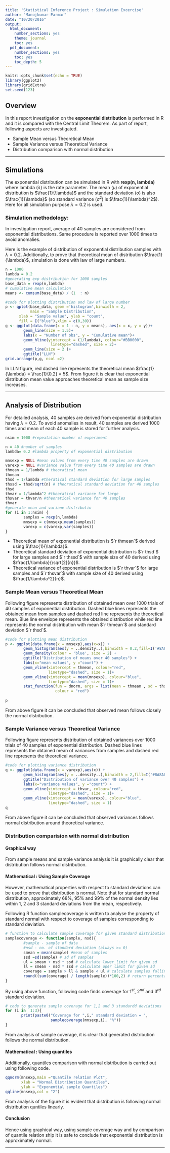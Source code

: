 ```yaml
---
title: 'Statistical Inference Project : Simulation Excercise'
author: "Manojkumar Parmar"
date: "10/20/2016"
output:
  html_document:
    number_sections: yes
    theme: journal
    toc: yes
  pdf_document:
    number_sections: yes
    toc: yes
    toc_depth: 5
---
```


```r
knitr::opts_chunk$set(echo = TRUE)
library(ggplot2)
library(gridExtra)
set.seed(123)
```

## Overview

In this report investigation on the **exponential distribution** is performed in R and it is compared with the Central Limit Theorem. As part of report, following aspects are investigated.

- Sample Mean versus Theoretical Mean
- Sample Variance versus Theoretical Variance
- Distribution comparison with normal distribution

---

## Simulations

The exponential distribution can be simulated in R with **rexp(n, lambda)** where lambda ($\lambda$) is the rate parameter. The mean ($\mu$) of exponential distribution is $\frac{1}{\lambda}$ and the standard deviation ($\sigma$) is also $\frac{1}{\lambda}$ (so standard variance ($\sigma^2$) is $\frac{1}{\lambda}^2$). 
Here for all simulation purpose $\lambda = 0.2$ is used.

### Simulation methodology:
In investigation report, average of $40$ samples are considered from exponential distributions. Same procedure is reported over $1000$ times to avoid anomalies.

Here is the example of distribution of exponential distribution samples with $\lambda = 0.2$. Additionally, to prove that theoretical mean of distribution $\frac{1}{\lambda}$, simulation is done with law of large numbers.


```r
n = 1000
lambda = 0.2
#generating exp distribution for 1000 samples
base_data = rexp(n,lambda)
# cumulative mean calculation
means <- cumsum(base_data) / (1  : n)
```

```r
#code for plotting distribution and law of large number
p <- qplot(base_data, geom ='histogram',binwidth = 2,
           main = "Sample Distribution",
      xlab = "Sample value", ylab = "count",
      fill = I("blue"),xlim = c(0,30))
g <- ggplot(data.frame(x = 1 : n, y = means), aes(x = x, y = y))+
        geom_line(size = 1.5)+
        labs(x = "Number of obs", y = "Cumulative mean")+
        geom_hline(yintercept = (1/lambda), colour="#BB0000", 
                    linetype="dashed", size = 2)+
        geom_line(size = 2 )+
        ggtitle("LLN")
grid.arrange(p,g, ncol =2)
```

In LLN figure, red dashed line represents the theoretical mean $\frac{1}{\lambda} = \frac{1}{0.2} = 5$. From figure it is clear that exponential distribution mean value approaches theoretical mean as sample size increases.

---

## Analysis of Distribution

For detailed analysis, $40$ samples are derived from exponential distribution having $\lambda = 0.2$. To avoid anomalies in result, $40$ samples are derived $1000$ times and mean of each $40$ sample is stored for further analysis.

```r
nsim = 1000 #repeatation number of experiment

n = 40 #number of samples
lambda= 0.2 #lambda property of exponential distribution

mnsexp = NULL #mean values from every time 40 samples are drawn
varexp = NULL #variance value from every time 40 samples are drawn
thmean = 1/lambda # theoratical mean
thmean
thsd = 1/lambda #theratical standard deviation for large samples
thssd = thsd/sqrt(n) # theoratical standard deviation for 40 samples
thsd
thvar = 1/lambda^2 #theoratical variance for large
thsvar = thvar/n #theoratical variance for 40 samples
thvar
#generate mean and variane distributio
for (i in 1:nsim) {
        samples = rexp(n,lambda)
        mnsexp = c(mnsexp,mean(samples))
        varexp = c(varexp,var(samples))
}

```

- Theoretical mean of exponential distribution is $`r thmean`$ derived using  $\frac{1}{\lambda}$.
- Theoretical standard deviation of exponential distribution is $`r thsd`$ for large samples and $`r thssd`$ with sample size of $40$ derived using $\frac{1/\lambda}{\sqrt[2]{n}}$.
- Theoretical variance of exponential distribution is $`r thvar`$ for large samples and $`r thsvar`$ with sample size of $40$ derived using $\frac{1/\lambda^2}{n}$.

### Sample Mean versus Theoretical Mean

Following figure represents distribution of obtained mean over $1000$ trials of $40$ samples of exponential distribution. 
Dashed blue lines represents the obtained mean from samples and dashed red line represents the theoretical mean.
Blue line envelope represents the obtained distribution while red line represents the normal distribution with mean $`r thmean`$ and standard deviation $`r thsd`$.

```r
#code for plotting mean distribution
p <- ggplot(data.frame(x = mnsexp),aes(x=x)) + 
        geom_histogram(aes(y = ..density..),binwidth = 0.2,fill=I('#8A8A8A')) + 
        geom_density(colour = 'blue', size = 2) +
        ggtitle("Distribution of means over 40 samples") +
        labs(x="mean values", y ="count") +
        geom_vline(xintercept = thmean, colour="red", 
                   linetype="dashed", size = 1)+
        geom_vline(xintercept = mean(mnsexp), colour="blue", 
                   linetype="dashed", size = 1)+
        stat_function(fun = dnorm, args = list(mean = thmean , sd = thssd), 
                      colour = "red")
        
p
```

From above figure it can be concluded that observed mean follows closely the normal distribution.

### Sample Variance versus Theoretical Variance

Following figure represents distribution of obtained variances over $1000$ trials of $40$ samples of exponential distribution. 
Dashed blue lines represents the obtained mean of variances from samples  and dashed red line represents the theoretical variance.

```r
#code for plotting variance distribution
q <- ggplot(data.frame(x = varexp),aes(x)) + 
        geom_histogram(aes(y = ..density..),binwidth = 2,fill=I('#8A8A8A')) + 
        ggtitle("Distribution of variance over 40 samples") +
        labs(x="variance values", y ="count") +
        geom_vline(xintercept = thvar, colour="red", 
                   linetype="dashed", size = 1)+
        geom_vline(xintercept = mean(varexp), colour="blue", 
                   linetype="dashed", size = 1)
q
```

From above figure it can be concluded that observed variances follows normal distribution around theoretical variance.

### Distribution comparision with normal distribution

#### Graphical way
From sample means and sample variance analysis it is graphically clear that distribution follows normal distribution. 

#### Mathematical : Using Sample Coverage
However, mathematical properties with respect to standard deviations can be used to prove that distribution is normal.
Note that for standard normal distribution, approximately $68\%$, $95\%$ and $99\%$  of the normal density lies within $1$, $2$ and $3$ standard deviations from the mean, respectively.

Following R function samplecoverage is written to analyse the property of standard normal with respect to coverage of samples corresponding to standard deviation. 

```r
# function to calculate sample coverage for given standard distribution
samplecoverage <- function(sample, nsd){
        #sample - sample of data
        #nsd - no. of standard deviation (always >= 0)
        smean = mean(sample) #mean of samples
        ssd =sd(sample) # sd of samples
        ul = smean + nsd * ssd # calculate lower limit for given sd
        ll = smean - nsd * ssd # calculate uper limit for given sd
        coverage = sample > ll & sample < ul # calculate samples falling in limits
        round((sum(coverage) / length(sample))*100,2) # return percentage coverage
}
```

By using above function, following code finds coverage for $1^{st}$, $2^{nd}$ and $3^{rd}$ standard deviation.

```r
# code to generate sample coverage for 1,2 and 3 standardd deviations
for (i in  1:3){
       print(paste0("Coverage for ",i," standard deviation = ", 
                    samplecoverage(mnsexp,i), "%"))
}
```

From analysis of sample coverage, it is clear that generated distribution follows the normal distribution.

#### Mathematical : Using quantiles

Additionally, quantiles comparison with normal distribution is carried out using following code.

```r
qqnorm(mnsexp,main ="Quantile relation Plot", 
       xlab = "Normal Distribution Quantiles",
       ylab = "Exponential sample Quantiles")
qqline(mnsexp,col = "2")

```

From analysis of the figure it is evident that distribution is following normal distribution quntiles linearly.

#### Conclusion
Hence using graphical way, using sample coverage way and by comparison of quantile relation ship it is safe to conclude that exponential distribution is approximately normal.

---
